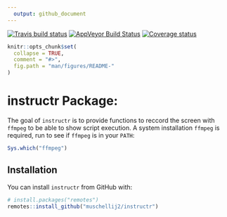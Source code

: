 ```yaml
---
  output: github_document
---
```


[![Travis build status](https://travis-ci.com/muschellij2/instructr.svg?branch=master)](https://travis-ci.com/muschellij2/instructr)
[![AppVeyor Build Status](https://ci.appveyor.com/api/projects/status/github/muschellij2/instructr?branch=master&svg=true)](https://ci.appveyor.com/project/muschellij2/instructr)
[![Coverage status](https://codecov.io/gh/muschellij2/instructr/branch/master/graph/badge.svg)](https://codecov.io/gh/muschellij2/instructr)
<!-- README.md is generated from README.Rmd. Please edit that file -->

```r
knitr::opts_chunk$set(
  collapse = TRUE,
  comment = "#>",
  fig.path = "man/figures/README-"
)
```
# instructr Package: 

The goal of `instructr` is to provide functions to reccord the screen with `ffmpeg` to be able to show script execution.  A system installation `ffmpeg` is required, run to see if `ffmpeg` is in your `PATH`: 
```r
Sys.which("ffmpeg")
```

## Installation

You can install `instructr` from GitHub with:

```r
# install.packages("remotes")
remotes::install_github("muschellij2/instructr")
```
